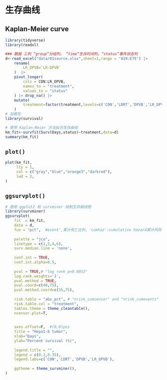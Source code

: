 # 生存曲线

## Kaplan-Meier curve

```r
library(tidyverse)
library(readxl)
```


```r
### 数据 三列 “group”分组列， “time”生存时间列，“status”事件状态列
d<-read_excel("data/01source.xlsx",sheet=1,range = "A19:E75") |> 
    rename(
        LR_DPVB=`LR-DPVB`
    )  |> 
    pivot_longer(
        cols = CON:LR_DPVB,
        names_to = "treatment",
        values_to = "status"
    ) |> drop_na() |> 
    mutate(
        treatment=factor(treatment,levels=c('CON','LDRT','DPVB','LR_DPVB'))
    )
# 加载包
library(survival)

# 使用 Kaplan-Meier 方法拟合生存曲线
km_fit<-survfit(Surv(Days,status)~treatment,data=d)
summary(km_fit)
```

## `plot()`

```r
plot(km_fit,
     lty = 1,
     col = c("gray","blue","orange3","darkred"),
     lwd = 2,
)
```

## `ggsurvplot()`

```r
# 使用 ggplot2 和 survminer 绘制生存曲线图
library(survminer)
ggsurvplot(
    fit  = km_fit,
    data = d,
    fun = "pct",  #event',累计死亡比列，'cumhaz':cumulative hazard累计风险
    
    palette = "jco",
    linetype = c(1,5,4,6),
    surv.median.line = 'none',
    
    conf.int = TRUE,
    conf.int.alpha=0.5,
    
    pval = TRUE,# "log rank p=0.0053"
    log.rank.weights='1',  
    pval.method = TRUE,
    pval.coord=c(40,75),
    pval.method.coord=c(35,75),
    
    risk.table = "abs_pct", # "nrisk_cumcensor" and "nrisk_cumevents"
    risk.table.col = "treatment",
    tables.theme = theme_cleantable(),
    ncensor.plot=T,
    
    
    axes.offset=F,  #(0,0)pos
    title = "Hepa1-6 tumor",
    xlab="Days",
    ylab="Percent survival (%)",
    
    legend.title = "",
    legend = c(0.2,0.35),
    legend.labs=c('CON','LDRT','DPVB','LR_DPVB'),
    
    ggtheme = theme_survminer(),
)


```


